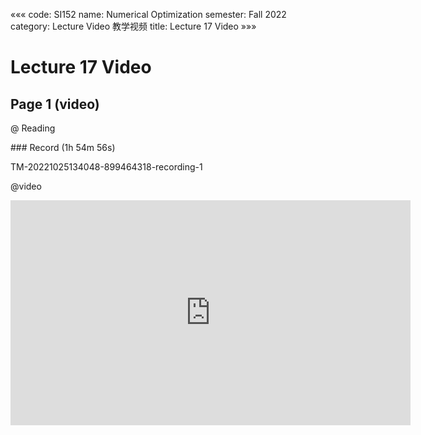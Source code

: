 «««
code: SI152
name: Numerical Optimization
semester: Fall 2022
category: Lecture Video 教学视频
title: Lecture 17 Video
»»»

# Lecture 17 Video

## Page 1 (video)

@ Reading

<div class="markdown-body">
### Record (1h 54m 56s)

TM-20221025134048-899464318-recording-1
</div>

@video

<iframe src="https://sbbrisk.com/e/7qba5yqtugay.html" frameborder=0 marginwidth=0 marginheight=0 scrolling=no width=640 height=360 allowfullscreen></iframe>
